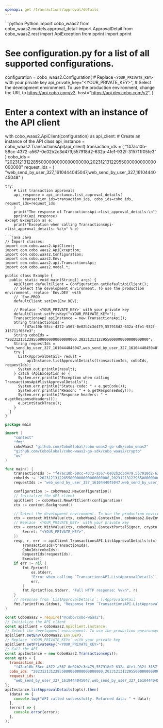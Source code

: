 ```yaml
---
openapi: get /transactions/approval/details
---
```


<RequestExample>
```python Python
import cobo_waas2
from cobo_waas2.models.approval_detail import ApprovalDetail
from cobo_waas2.rest import ApiException
from pprint import pprint

# See configuration.py for a list of all supported configurations.
configuration = cobo_waas2.Configuration(
    # Replace `<YOUR_PRIVATE_KEY>` with your private key
    api_private_key="<YOUR_PRIVATE_KEY>",
    # Select the development environment. To use the production environment, change the URL to https://api.cobo.com/v2.
    host="https://api.dev.cobo.com/v2",
)
# Enter a context with an instance of the API client
with cobo_waas2.ApiClient(configuration) as api_client:
    # Create an instance of the API class
    api_instance = cobo_waas2.TransactionsApi(api_client)
    transaction_ids = (
        "f47ac10b-58cc-4372-a567-0e02b2c3d479,557918d2-632a-4fe1-932f-315711f05fe3"
    )
    cobo_ids = "20231213122855000000000000000000,20231213122955000000000000000000"
    request_ids = (
        "web_send_by_user_327_1610444045047,web_send_by_user_327_1610444045048"
    )

    try:
        # List transaction approvals
        api_response = api_instance.list_approval_details(
            transaction_ids=transaction_ids, cobo_ids=cobo_ids, request_ids=request_ids
        )
        print("The response of TransactionsApi->list_approval_details:\n")
        pprint(api_response)
    except Exception as e:
        print("Exception when calling TransactionsApi->list_approval_details: %s\n" % e)

```
```java Java
// Import classes:
import com.cobo.waas2.ApiClient;
import com.cobo.waas2.ApiException;
import com.cobo.waas2.Configuration;
import com.cobo.waas2.Env;
import com.cobo.waas2.api.TransactionsApi;
import com.cobo.waas2.model.*;

public class Example {
  public static void main(String[] args) {
    ApiClient defaultClient = Configuration.getDefaultApiClient();
    // Select the development environment. To use the production environment, replace `Env.DEV` with
    // `Env.PROD
    defaultClient.setEnv(Env.DEV);

    // Replace `<YOUR_PRIVATE_KEY>` with your private key
    defaultClient.setPrivKey("<YOUR_PRIVATE_KEY>");
    TransactionsApi apiInstance = new TransactionsApi();
    String transactionIds =
        "f47ac10b-58cc-4372-a567-0e02b2c3d479,557918d2-632a-4fe1-932f-315711f05fe3";
    String coboIds = "20231213122855000000000000000000,20231213122955000000000000000000";
    String requestIds = "web_send_by_user_327_1610444045047,web_send_by_user_327_1610444045048";
    try {
      List<ApprovalDetail> result =
          apiInstance.listApprovalDetails(transactionIds, coboIds, requestIds);
      System.out.println(result);
    } catch (ApiException e) {
      System.err.println("Exception when calling TransactionsApi#listApprovalDetails");
      System.err.println("Status code: " + e.getCode());
      System.err.println("Reason: " + e.getResponseBody());
      System.err.println("Response headers: " + e.getResponseHeaders());
      e.printStackTrace();
    }
  }
}

```
```go Go
package main

import (
	"context"
	"fmt"
	coboWaas2 "github.com/CoboGlobal/cobo-waas2-go-sdk/cobo_waas2"
	"github.com/CoboGlobal/cobo-waas2-go-sdk/cobo_waas2/crypto"
	"os"
)

func main() {
	transactionIds := "f47ac10b-58cc-4372-a567-0e02b2c3d479,557918d2-632a-4fe1-932f-315711f05fe3"
	coboIds := "20231213122855000000000000000000,20231213122955000000000000000000"
	requestIds := "web_send_by_user_327_1610444045047,web_send_by_user_327_1610444045048"

	configuration := coboWaas2.NewConfiguration()
	// Initialize the API client
	apiClient := coboWaas2.NewAPIClient(configuration)
	ctx := context.Background()

	// Select the development environment. To use the production environment, replace coboWaas2.DevEnv with coboWaas2.ProdEnv
	ctx = context.WithValue(ctx, coboWaas2.ContextEnv, coboWaas2.DevEnv)
	// Replace `<YOUR_PRIVATE_KEY>` with your private key
	ctx = context.WithValue(ctx, coboWaas2.ContextPortalSigner, crypto.Ed25519Signer{
		Secret: "<YOUR_PRIVATE_KEY>",
	})
	resp, r, err := apiClient.TransactionsAPI.ListApprovalDetails(ctx).
		TransactionIds(transactionIds).
		CoboIds(coboIds).
		RequestIds(requestIds).
		Execute()
	if err != nil {
		fmt.Fprintf(
			os.Stderr,
			"Error when calling `TransactionsAPI.ListApprovalDetails``: %v\n",
			err,
		)
		fmt.Fprintf(os.Stderr, "Full HTTP response: %v\n", r)
	}
	// response from `ListApprovalDetails`: []ApprovalDetail
	fmt.Fprintf(os.Stdout, "Response from `TransactionsAPI.ListApprovalDetails`: %v\n", resp)
}

```
```javascript JavaScript
const CoboWaas2 = require("@cobo/cobo-waas2");
// Initialize the API client
const apiClient = CoboWaas2.ApiClient.instance;
// Select the development environment. To use the production environment, replace `Env.DEV` with `Env.PROD`
apiClient.setEnv(CoboWaas2.Env.DEV);
// Replace `<YOUR_PRIVATE_KEY>` with your private key
apiClient.setPrivateKey("<YOUR_PRIVATE_KEY>");
// Call the API
const apiInstance = new CoboWaas2.TransactionsApi();
const opts = {
  transaction_ids:
    "f47ac10b-58cc-4372-a567-0e02b2c3d479,557918d2-632a-4fe1-932f-315711f05fe3",
  cobo_ids: "20231213122855000000000000000000,20231213122955000000000000000000",
  request_ids:
    "web_send_by_user_327_1610444045047,web_send_by_user_327_1610444045048",
};
apiInstance.listApprovalDetails(opts).then(
  (data) => {
    console.log("API called successfully. Returned data: " + data);
  },
  (error) => {
    console.error(error);
  },
);

```
</RequestExample>